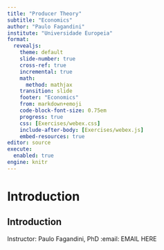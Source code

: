 ```yaml
---
title: "Producer Theory"
subtitle: "Economics"
author: "Paulo Fagandini"
institute: "Universidade Europeia"
format: 
  revealjs:
    theme: default
    slide-number: true
    cross-ref: true
    incremental: true
    math: 
      method: mathjax
    transition: slide
    footer: "Economics"
    from: markdown+emoji
    code-block-font-size: 0.75em
    progress: true
    css: [Exercises/webex.css]
    include-after-body: [Exercises/webex.js]
    embed-resources: true
editor: source
execute:
  enabled: true
engine: knitr
---
```


# Introduction

## Introduction

Instructor: Paulo Fagandini, PhD
:email: EMAIL HERE